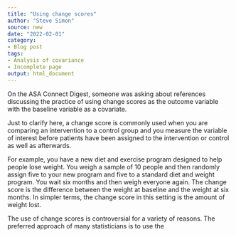 ```yaml
---
title: "Using change scores"
author: "Steve Simon"
source: new
date: "2022-02-01"
category: 
- Blog post
tags:
- Analysis of covariance
- Incomplete page
output: html_document
---
```


On the ASA Connect Digest, someone was asking about references discussing the practice of using change scores as the outcome variable with the baseline variable as a covariate.

Just to clarify here, a change score is commonly used when you are comparing an intervention to a control group and you measure the variable of interest before patients have been assigned to the intervention or control as well as afterwards.

For example, you have a new diet and exercise program designed to help people lose weight. You weigh a sample of 10 people and then randomly assign five to your new program and five to a standard diet and weight program. You wait six months and then weigh everyone again. The change score is the difference between the weight at baseline and the weight at six months. In simpler terms, the change score in this setting is the amount of weight lost.

The use of change scores is controversial for a variety of reasons. The preferred approach of many statisticians is to use the 
